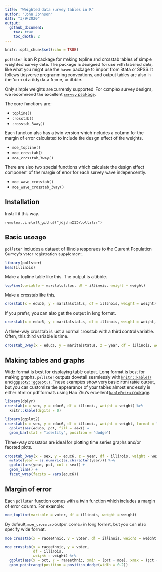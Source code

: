 ```yaml
---
title: "Weighted data survey tables in R"
author: "John Johnson"
date: "3/9/2020"
output:
  github_document:
    toc: true
    toc_depth: 2
---
```


```r
knitr::opts_chunk$set(echo = TRUE)
```

`pollster` is an R package for making topline and crosstab tables of simple weighted survey data. The package is designed for use with labelled data, like what you might use the `haven` package to import from Stata or SPSS. It follows tidyverse programming conventions, and output tables are also in the form of a tidy data frame, or tibble.

Only simple weights are currently supported. For complex survey designs, we recommend the excellent [`survey` package](http://r-survey.r-forge.r-project.org/survey/). 

The core functions are:

* `topline()`
* `crosstab()`
* `crosstab_3way()`

Each function also has a twin version which includes a column for the margin of error calculated to include the design effect of the weights.

* `moe_topline()`
* `moe_crosstab()`
* `moe_crosstab_3way()`

There are also two special functions which calculate the design effect component of the margin of error for each survey wave independently.

* `moe_wave_crosstab()`
* `moe_wave_crosstab_3way()`

## Installation

Install it this way.

```
remotes::install_github("jdjohn215/pollster")
```

## Basic useage

`pollster` includes a dataset of Illinois responses to the Current Population Survey's voter registration supplement.

```r
library(pollster)
head(illinois)
```

Make a topline table like this. The output is a tibble.

```r
topline(variable = maritalstatus, df = illinois, weight = weight)
```

Make a crosstab like this.

```r
crosstab(x = educ6, y = maritalstatus, df = illinois, weight = weight)
```

If you prefer, you can also get the output in long format.

```r
crosstab(x = educ6, y = maritalstatus, df = illinois, weight = weight, format = "long")
```

A three-way crosstab is just a normal crosstab with a third control variable. Often, this third variable is time.

```r
crosstab_3way(x = educ6, y = maritalstatus, z = year, df = illinois, weight = weight)
```

## Making tables and graphs

Wide format is best for displaying table output. Long format is best for making graphs. `pollster` outputs dovetail seamlessly with [`knitr::kable()`](https://www.rdocumentation.org/packages/knitr/versions/1.28/topics/kable) and [`ggplot2::ggplot()`](https://ggplot2.tidyverse.org/). These examples show very basic html table output, but you can customize the appearance of your tables almost endlessly in either html or pdf formats using Hao Zhu's excellent [`kableExtra` package](https://haozhu233.github.io/kableExtra/).

```r
library(dplyr)
crosstab(x = sex, y = educ6, df = illinois, weight = weight) %>%
  knitr::kable(digits = 0)
```


```r
library(ggplot2)
crosstab(x = sex, y = educ6, df = illinois, weight = weight, format = "long") %>%
  ggplot(aes(educ6, pct, fill = sex)) +
  geom_bar(stat = "identity", position = "dodge")
```

Three-way crosstabs are ideal for plotting time series graphs and/or faceted plots.

```r
crosstab_3way(x = sex, y = educ6, z = year, df = illinois, weight = weight, format = "long") %>%
  mutate(year = as.numeric(as.character(year))) %>%
  ggplot(aes(year, pct, col = sex)) +
  geom_line() +
  facet_wrap(facets = vars(educ6))
```

## Margin of error

Each `pollster` function comes with a twin function which includes a margin of error column. For example:

```r
moe_topline(variable = voter, df = illinois, weight = weight)
```


By default, `moe_crosstab` output comes in long format, but you can also specify wide format.

```r
moe_crosstab(x = raceethnic, y = voter, df = illinois, weight = weight, format = "wide")
```

```r
moe_crosstab(x = raceethnic, y = voter, 
             df = illinois, 
             weight = weight) %>%
  ggplot(aes(x = pct, y = raceethnic, xmin = (pct - moe), xmax = (pct + moe), color = voter)) +
  geom_pointrange(position = position_dodge(width = 0.2))
```
